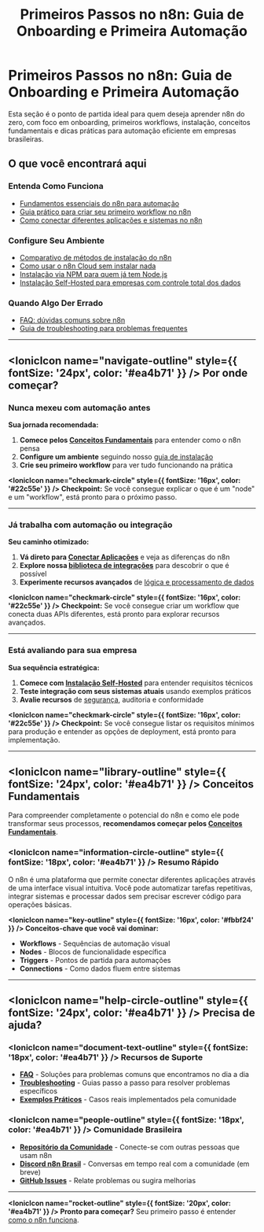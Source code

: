 ﻿---
sidebar_position: 1
title: "Primeiros Passos no n8n: Guia de Onboarding e Primeira Automação"
description: Guia completo para começar com o n8n, incluindo conceitos básicos, instalação, primeiros workflows e dicas para automação eficiente.
keywords: [n8n, primeiros passos, onboarding, introdução, instalação, workflow inicial, tutorial n8n, primeira automação, guia rápido, automação empresarial]
---

# Primeiros Passos no n8n: Guia de Onboarding e Primeira Automação

Esta seção é o ponto de partida ideal para quem deseja aprender n8n do zero, com foco em onboarding, primeiros workflows, instalação, conceitos fundamentais e dicas práticas para automação eficiente em empresas brasileiras.

## O que você encontrará aqui

### **Entenda Como Funciona**
- [Fundamentos essenciais do n8n para automação](./conceitos-fundamentais)
- [Guia prático para criar seu primeiro workflow no n8n](./primeiro-workflow)
- [Como conectar diferentes aplicações e sistemas no n8n](./conectar-aplicacoes)

### **Configure Seu Ambiente**
- [Comparativo de métodos de instalação do n8n](./guia-instalacao)
- [Como usar o n8n Cloud sem instalar nada](./instalacao-cloud)
- [Instalação via NPM para quem já tem Node.js](./instalacao-npm)
- [Instalação Self-Hosted para empresas com controle total dos dados](./instalacao-self-hosted)

### **Quando Algo Der Errado**
- [FAQ: dúvidas comuns sobre n8n](./faq)
- [Guia de troubleshooting para problemas frequentes](./troubleshooting)

---

## <IonicIcon name="navigate-outline" style={{ fontSize: '24px', color: '#ea4b71' }} /> Por onde começar?

### **Nunca mexeu com automação antes**

**Sua jornada recomendada:**
1. **Comece pelos [Conceitos Fundamentais](./conceitos-fundamentais)** para entender como o n8n pensa
2. **Configure um ambiente** seguindo nosso [guia de instalação](./guia-instalacao)  
3. **Crie seu primeiro workflow** para ver tudo funcionando na prática

**<IonicIcon name="checkmark-circle" style={{ fontSize: '16px', color: '#22c55e' }} /> Checkpoint:** Se você consegue explicar o que é um "node" e um "workflow", está pronto para o próximo passo.

---

### **Já trabalha com automação ou integração**

**Seu caminho otimizado:**
1. **Vá direto para [Conectar Aplicações](./conectar-aplicacoes)** e veja as diferenças do n8n
2. **Explore nossa [biblioteca de integrações](../integracoes/)** para descobrir o que é possível
3. **Experimente recursos avançados** de [lógica e processamento de dados](../logica-e-dados/)

**<IonicIcon name="checkmark-circle" style={{ fontSize: '16px', color: '#22c55e' }} /> Checkpoint:** Se você consegue criar um workflow que conecta duas APIs diferentes, está pronto para explorar recursos avançados.

---

### **Está avaliando para sua empresa**

**Sua sequência estratégica:**
1. **Comece com [Instalação Self-Hosted](./instalacao-self-hosted)** para entender requisitos técnicos
2. **Teste integração com seus sistemas atuais** usando exemplos práticos
3. **Avalie recursos** de [segurança](../hosting-n8n/seguranca/), auditoria e conformidade

**<IonicIcon name="checkmark-circle" style={{ fontSize: '16px', color: '#22c55e' }} /> Checkpoint:** Se você consegue listar os requisitos mínimos para produção e entender as opções de deployment, está pronto para implementação.

---

## <IonicIcon name="library-outline" style={{ fontSize: '24px', color: '#ea4b71' }} /> Conceitos Fundamentais

Para compreender completamente o potencial do n8n e como ele pode transformar seus processos, **recomendamos começar pelos [Conceitos Fundamentais](./conceitos-fundamentais)**.

### <IonicIcon name="information-circle-outline" style={{ fontSize: '18px', color: '#ea4b71' }} /> Resumo Rápido

O n8n é uma plataforma que permite conectar diferentes aplicações através de uma interface visual intuitiva. Você pode automatizar tarefas repetitivas, integrar sistemas e processar dados sem precisar escrever código para operações básicas.

**<IonicIcon name="key-outline" style={{ fontSize: '16px', color: '#fbbf24' }} /> Conceitos-chave que você vai dominar:**
- **Workflows** - Sequências de automação visual
- **Nodes** - Blocos de funcionalidade específica
- **Triggers** - Pontos de partida para automações
- **Connections** - Como dados fluem entre sistemas

---



## <IonicIcon name="help-circle-outline" style={{ fontSize: '24px', color: '#ea4b71' }} /> Precisa de ajuda?

### <IonicIcon name="document-text-outline" style={{ fontSize: '18px', color: '#ea4b71' }} /> **Recursos de Suporte**

- **[FAQ](./faq)** - Soluções para problemas comuns que encontramos no dia a dia
- **[Troubleshooting](./troubleshooting)** - Guias passo a passo para resolver problemas específicos
- **[Exemplos Práticos](../comunidade/casos-uso-avancados/)** - Casos reais implementados pela comunidade

### <IonicIcon name="people-outline" style={{ fontSize: '18px', color: '#ea4b71' }} /> **Comunidade Brasileira**

- **[Repositório da Comunidade](https://github.com/tatyquebralayout/n8n-Doc-pt-BR)** - Conecte-se com outras pessoas que usam n8n
- **[Discord n8n Brasil](https://discord.gg/n8nbrasil)** - Conversas em tempo real com a comunidade (em breve)
- **[GitHub Issues](https://github.com/tatyquebralayout/n8n-Doc-pt-BR/issues)** - Relate problemas ou sugira melhorias

---



**<IonicIcon name="rocket-outline" style={{ fontSize: '20px', color: '#ea4b71' }} /> Pronto para começar?** Seu primeiro passo é entender [como o n8n funciona](./conceitos-fundamentais).

